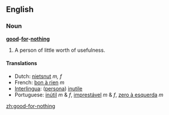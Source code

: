 ==English==

===Noun===
'''[[good]]-[[for]]-[[nothing]]'''

# A person of little worth of usefulness.

====Translations====
*Dutch: [[nietsnut]] ''m, f''
*French: [[bon à rien]] ''m''
*[[Interlingua]]: ([[persona]]) [[inutile]]
*Portuguese: [[inútil]] ''m'' & ''f'', [[imprestável]] ''m'' & ''f'', [[zero à esquerda]] ''m''

[[zh:good-for-nothing]]